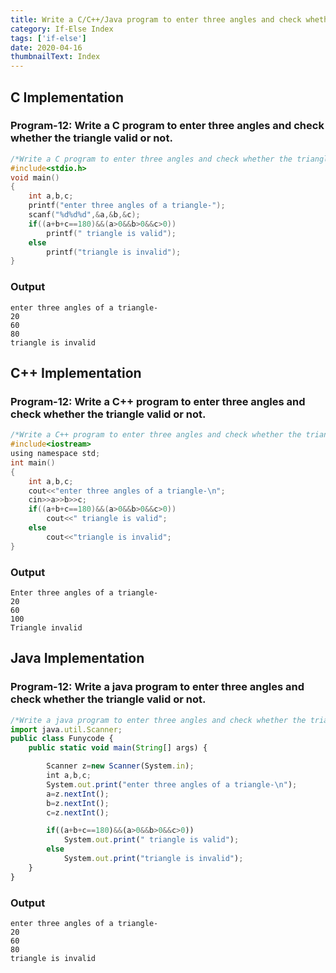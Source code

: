 ```yaml
---
title: Write a C/C++/Java program to enter three angles and check whether the triangle valid or not.
category: If-Else Index
tags: ['if-else']
date: 2020-04-16
thumbnailText: Index
---
```


## C Implementation
### Program-12: Write a C program to enter three angles and check whether the triangle valid or not.
```c
/*Write a C program to enter three angles and check whether the triangle valid or not.*/
#include<stdio.h>
void main()
{
    int a,b,c;
    printf("enter three angles of a triangle-");
    scanf("%d%d%d",&a,&b,&c);
    if((a+b+c==180)&&(a>0&&b>0&&c>0))
        printf(" triangle is valid");
    else
        printf("triangle is invalid");
}
```
### Output
```
enter three angles of a triangle-
20
60
80
triangle is invalid
```

## C++ Implementation
### Program-12: Write a C++ program to enter three angles and check whether the triangle valid or not.
```c
/*Write a C++ program to enter three angles and check whether the triangle valid or not.*/
#include<iostream>
using namespace std;
int main()
{
    int a,b,c;
    cout<<"enter three angles of a triangle-\n";
    cin>>a>>b>>c;
    if((a+b+c==180)&&(a>0&&b>0&&c>0))
        cout<<" triangle is valid";
    else
        cout<<"triangle is invalid";
}
```
### Output
```
Enter three angles of a triangle-
20
60
100
Triangle invalid
```

## Java Implementation
### Program-12: Write a java program to enter three angles and check whether the triangle valid or not.
```js
/*Write a java program to enter three angles and check whether the triangle valid or not.*/
import java.util.Scanner;
public class Funycode {
    public static void main(String[] args) {

        Scanner z=new Scanner(System.in);
        int a,b,c;
        System.out.print("enter three angles of a triangle-\n");
        a=z.nextInt();
        b=z.nextInt();
        c=z.nextInt();

        if((a+b+c==180)&&(a>0&&b>0&&c>0))
            System.out.print(" triangle is valid");
        else
            System.out.print("triangle is invalid");
    }
}
```
### Output
```
enter three angles of a triangle-
20
60
80
triangle is invalid
```
